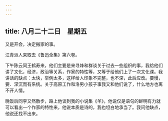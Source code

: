 ```yaml
---
---
---
```

title: 八月二十二日　星期五
---




又是开会，决定搬家的事。

江青派人来取去《鲁迅全集》第六卷。

下午陈云同王鹤寿来，他们主要是来寻烽和群谈关于过去一些组织的事，我给他们讲了文化，经济，政治等关系，作家的特性等，又等于给他们上了一次文化课。我讲话的缺点：太快，举例太多，这样给人印象不完整，也不深，此后应改。要慢，要．深沉而有系统。关于高原工作和洛男小孩子事我又和他们说了，什么地方也离不开人情。

晚饭后同李又然散步，路上他谈到我的小说集《羊》，他说仅是语句的鲜明有力就可以看出一个作家的特性来，他说本质是诗的，我也坦白地承当了。我问他缺点，他说还找不出来。
